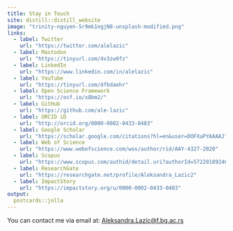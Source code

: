 ```yaml
---
title: Stay in Touch
site: distill::distill_website
image: "trinity-nguyen-5r9mk1ngjN8-unsplash-modified.png"
links:
  - label: Twitter
    url: "https://twitter.com/alelazic"
  - label: Mastodon
    url: "https://tinyurl.com/4v3zw9fz"
  - label: LinkedIn
    url: "https://www.linkedin.com/in/alelazic"
  - label: YouTube
    url: "https://tinyurl.com/4fbdaehr"
  - label: Open Science Framework
    url: "https://osf.io/x8bm2/"
  - label: GitHub
    url: "https://github.com/ale-lazic"
  - label: ORCID iD
    url: "http://orcid.org/0000-0002-0433-0483"
  - label: Google Scholar
    url: "https://scholar.google.com/citations?hl=en&user=DOFXaPYAAAAJ"
  - label: Web of Science
    url: "https://www.webofscience.com/wos/author/rid/AAY-4327-2020"
  - label: Scopus
    url: "https://www.scopus.com/authid/detail.uri?authorId=57220189240"
  - label: ResearchGate
    url: "https://researchgate.net/profile/Aleksandra_Lazic2"
  - label: ImpactStory
    url: "https://impactstory.org/u/0000-0002-0433-0483"
output:
  postcards::jolla
---
```

You can contact me via email at: <a href = "mailto: aleksandra.lazic@f.bg.ac.rs">Aleksandra.Lazic@f.bg.ac.rs</a>